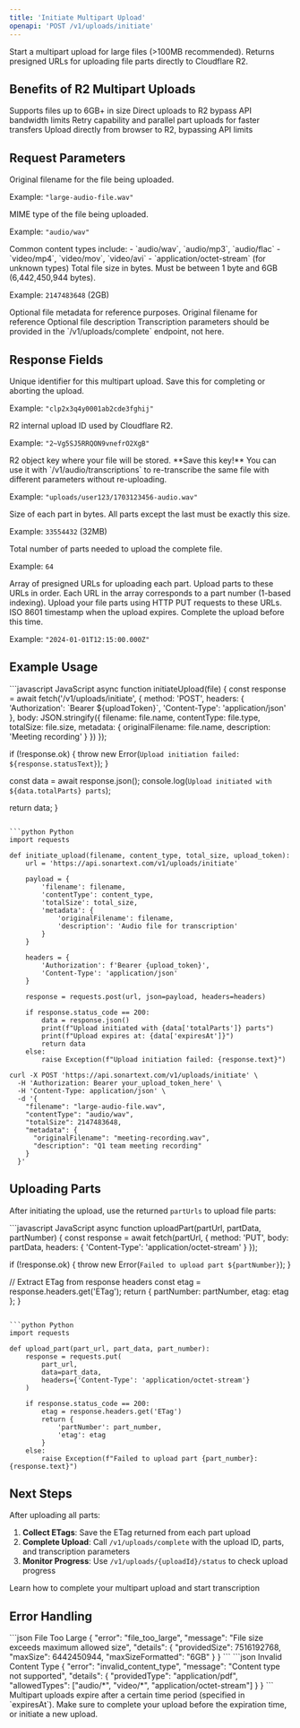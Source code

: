 ```yaml
---
title: 'Initiate Multipart Upload'
openapi: 'POST /v1/uploads/initiate'
---
```


Start a multipart upload for large files (>100MB recommended). Returns presigned URLs for uploading file parts directly to Cloudflare R2.

## Benefits of R2 Multipart Uploads

<CardGroup cols={2}>
<Card title="Large File Support" icon="file">
  Supports files up to 6GB+ in size
</Card>

<Card title="Zero Bandwidth Costs" icon="coins">
  Direct uploads to R2 bypass API bandwidth limits
</Card>

<Card title="Resumable Uploads" icon="rotate-right">
  Retry capability and parallel part uploads for faster transfers
</Card>

<Card title="Browser Direct Upload" icon="browser">
  Upload directly from browser to R2, bypassing API limits
</Card>
</CardGroup>

## Request Parameters

<ParamField body="filename" type="string" required>
  Original filename for the file being uploaded.
  
  Example: `"large-audio-file.wav"`
</ParamField>

<ParamField body="contentType" type="string" required>
  MIME type of the file being uploaded.
  
  Example: `"audio/wav"`
  
  <Note>
    Common content types include:
    - `audio/wav`, `audio/mp3`, `audio/flac`
    - `video/mp4`, `video/mov`, `video/avi`
    - `application/octet-stream` (for unknown types)
  </Note>
</ParamField>

<ParamField body="totalSize" type="integer" required>
  Total file size in bytes. Must be between 1 byte and 6GB (6,442,450,944 bytes).
  
  Example: `2147483648` (2GB)
</ParamField>

<ParamField body="metadata" type="object">
  Optional file metadata for reference purposes.
  
  <Expandable title="Metadata Properties">
    <ParamField body="metadata.originalFilename" type="string">
      Original filename for reference
    </ParamField>
    <ParamField body="metadata.description" type="string">
      Optional file description
    </ParamField>
  </Expandable>
  
  <Warning>
    Transcription parameters should be provided in the `/v1/uploads/complete` endpoint, not here.
  </Warning>
</ParamField>

## Response Fields

<ResponseField name="uploadId" type="string" required>
  Unique identifier for this multipart upload. Save this for completing or aborting the upload.
  
  Example: `"clp2x3q4y0001ab2cde3fghij"`
</ResponseField>

<ResponseField name="r2UploadId" type="string" required>
  R2 internal upload ID used by Cloudflare R2.
  
  Example: `"2~Vg5SJ5RRQON9vnefrO2XgB"`
</ResponseField>

<ResponseField name="r2Key" type="string" required>
  R2 object key where your file will be stored.
  
  <Tip>
    **Save this key!** You can use it with `/v1/audio/transcriptions` to re-transcribe the same file with different parameters without re-uploading.
  </Tip>
  
  Example: `"uploads/user123/1703123456-audio.wav"`
</ResponseField>

<ResponseField name="partSize" type="integer" required>
  Size of each part in bytes. All parts except the last must be exactly this size.
  
  Example: `33554432` (32MB)
</ResponseField>

<ResponseField name="totalParts" type="integer" required>
  Total number of parts needed to upload the complete file.
  
  Example: `64`
</ResponseField>

<ResponseField name="partUrls" type="array" required>
  Array of presigned URLs for uploading each part. Upload parts to these URLs in order.
  
  <Expandable title="Part URLs">
    Each URL in the array corresponds to a part number (1-based indexing). Upload your file parts using HTTP PUT requests to these URLs.
  </Expandable>
</ResponseField>

<ResponseField name="expiresAt" type="string" required>
  ISO 8601 timestamp when the upload expires. Complete the upload before this time.
  
  Example: `"2024-01-01T12:15:00.000Z"`
</ResponseField>

## Example Usage

<CodeGroup>
```javascript JavaScript
async function initiateUpload(file) {
  const response = await fetch('/v1/uploads/initiate', {
    method: 'POST',
    headers: {
      'Authorization': `Bearer ${uploadToken}`,
      'Content-Type': 'application/json'
    },
    body: JSON.stringify({
      filename: file.name,
      contentType: file.type,
      totalSize: file.size,
      metadata: {
        originalFilename: file.name,
        description: 'Meeting recording'
      }
    })
  });

  if (!response.ok) {
    throw new Error(`Upload initiation failed: ${response.statusText}`);
  }

  const data = await response.json();
  console.log(`Upload initiated with ${data.totalParts} parts`);
  
  return data;
}
```

```python Python
import requests

def initiate_upload(filename, content_type, total_size, upload_token):
    url = 'https://api.sonartext.com/v1/uploads/initiate'
    
    payload = {
        'filename': filename,
        'contentType': content_type,
        'totalSize': total_size,
        'metadata': {
            'originalFilename': filename,
            'description': 'Audio file for transcription'
        }
    }
    
    headers = {
        'Authorization': f'Bearer {upload_token}',
        'Content-Type': 'application/json'
    }
    
    response = requests.post(url, json=payload, headers=headers)
    
    if response.status_code == 200:
        data = response.json()
        print(f"Upload initiated with {data['totalParts']} parts")
        print(f"Upload expires at: {data['expiresAt']}")
        return data
    else:
        raise Exception(f"Upload initiation failed: {response.text}")
```

```curl cURL
curl -X POST 'https://api.sonartext.com/v1/uploads/initiate' \
  -H 'Authorization: Bearer your_upload_token_here' \
  -H 'Content-Type: application/json' \
  -d '{
    "filename": "large-audio-file.wav",
    "contentType": "audio/wav",
    "totalSize": 2147483648,
    "metadata": {
      "originalFilename": "meeting-recording.wav",
      "description": "Q1 team meeting recording"
    }
  }'
```
</CodeGroup>

## Uploading Parts

After initiating the upload, use the returned `partUrls` to upload file parts:

<CodeGroup>
```javascript JavaScript
async function uploadPart(partUrl, partData, partNumber) {
  const response = await fetch(partUrl, {
    method: 'PUT',
    body: partData,
    headers: {
      'Content-Type': 'application/octet-stream'
    }
  });

  if (!response.ok) {
    throw new Error(`Failed to upload part ${partNumber}`);
  }

  // Extract ETag from response headers
  const etag = response.headers.get('ETag');
  return {
    partNumber: partNumber,
    etag: etag
  };
}
```

```python Python
import requests

def upload_part(part_url, part_data, part_number):
    response = requests.put(
        part_url,
        data=part_data,
        headers={'Content-Type': 'application/octet-stream'}
    )
    
    if response.status_code == 200:
        etag = response.headers.get('ETag')
        return {
            'partNumber': part_number,
            'etag': etag
        }
    else:
        raise Exception(f"Failed to upload part {part_number}: {response.text}")
```
</CodeGroup>

## Next Steps

After uploading all parts:

1. **Collect ETags**: Save the ETag returned from each part upload
2. **Complete Upload**: Call `/v1/uploads/complete` with the upload ID, parts, and transcription parameters
3. **Monitor Progress**: Use `/v1/uploads/{uploadId}/status` to check upload progress

<Card title="Complete Upload" icon="check" href="/api-reference/uploads/complete">
  Learn how to complete your multipart upload and start transcription
</Card>

## Error Handling

<ResponseExample>
```json File Too Large
{
  "error": "file_too_large",
  "message": "File size exceeds maximum allowed size",
  "details": {
    "providedSize": 7516192768,
    "maxSize": 6442450944,
    "maxSizeFormatted": "6GB"
  }
}
```
</ResponseExample>

<ResponseExample>
```json Invalid Content Type
{
  "error": "invalid_content_type",
  "message": "Content type not supported",
  "details": {
    "providedType": "application/pdf",
    "allowedTypes": ["audio/*", "video/*", "application/octet-stream"]
  }
}
```
</ResponseExample>

<Warning>
Multipart uploads expire after a certain time period (specified in `expiresAt`). Make sure to complete your upload before the expiration time, or initiate a new upload.
</Warning>
